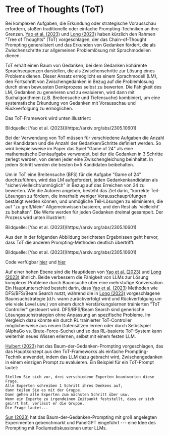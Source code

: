 # Tree of Thoughts (ToT)


Bei komplexen Aufgaben, die Erkundung oder strategische Vorausschau erfordern, stoßen traditionelle oder einfache Prompting-Techniken an ihre Grenzen. [Yao et al. (2023)](https://arxiv.org/abs/2305.10601) und [Long (2023)](https://arxiv.org/abs/2305.08291) haben kürzlich den Rahmen "Tree of Thoughts" (ToT) vorgeschlagen, der das Chain-of-Thought Prompting generalisiert und das Erkunden von Gedanken fördert, die als Zwischenschritte zur allgemeinen Problemlösung mit Sprachmodellen dienen.

ToT erhält einen Baum von Gedanken, bei dem Gedanken kohärente Sprachsequenzen darstellen, die als Zwischenschritte zur Lösung eines Problems dienen. Dieser Ansatz ermöglicht es einem Sprachmodell (LM), den Fortschritt von Zwischengedanken in Bezug auf die Problemlösung durch einen bewussten Denkprozess selbst zu bewerten. Die Fähigkeit des LM, Gedanken zu generieren und zu evaluieren, wird dann mit Suchalgorithmen (z.B. Breitensuche und Tiefensuche) kombiniert, um eine systematische Erkundung von Gedanken mit Vorausschau und Rückverfolgung zu ermöglichen.

Das ToT-Framework wird unten illustriert:

<Screenshot src={TOT} alt="TOT" />
Bildquelle: [Yao et al. (2023)](https://arxiv.org/abs/2305.10601)

Bei der Verwendung von ToT müssen für verschiedene Aufgaben die Anzahl der Kandidaten und die Anzahl der Gedanken/Schritte definiert werden. So wird beispielsweise im Paper das Spiel "Game of 24" als eine mathematische Denkaufgabe verwendet, bei der die Gedanken in 3 Schritte zerlegt werden, von denen jeder eine Zwischengleichung beinhaltet. In jedem Schritt werden die besten b=5 Kandidaten beibehalten.

Um in ToT eine Breitensuche (BFS) für die Aufgabe "Game of 24" durchzuführen, wird das LM aufgefordert, jeden Gedankenkandidaten als "sicher/vielleicht/unmöglich" in Bezug auf das Erreichen von 24 zu bewerten. Wie die Autoren angeben, besteht das Ziel darin, "korrekte Teil-Lösungen zu fördern, die innerhalb weniger Vorausschauprüfungen bestätigt werden können, und unmögliche Teil-Lösungen zu eliminieren, die auf "zu groß/klein" Allgemeinwissen basieren, und den Rest als 'vielleicht' zu behalten". Die Werte werden für jeden Gedanken dreimal gesampelt. Der Prozess wird unten illustriert:

<Screenshot src={TOT2} alt="TOT2" />
Bildquelle: [Yao et al. (2023)](https://arxiv.org/abs/2305.10601)

Aus den in der folgenden Abbildung berichteten Ergebnissen geht hervor, dass ToT die anderen Prompting-Methoden deutlich übertrifft:

<Screenshot src={TOT3} alt="TOT3" />
Bildquelle: [Yao et al. (2023)](https://arxiv.org/abs/2305.10601)

Code verfügbar [hier](https://github.com/princeton-nlp/tree-of-thought-llm) und [hier](https://github.com/jieyilong/tree-of-thought-puzzle-solver)

Auf einer hohen Ebene sind die Hauptideen von [Yao et al. (2023)](https://arxiv.org/abs/2305.10601) und [Long (2023)](https://arxiv.org/abs/2305.08291) ähnlich. Beide verbessern die Fähigkeit von LLMs zur Lösung komplexer Probleme durch Baumsuche über eine mehrstufige Konversation. Ein Hauptunterschied besteht darin, dass [Yao et al. (2023)](https://arxiv.org/abs/2305.10601) Methoden wie DFS/BFS/Beam Search nutzt, während die in [Long (2023)](https://arxiv.org/abs/2305.08291) vorgeschlagene Baumsuchstrategie (d.h. wann zurückverfolgt wird und Rückverfolgung um wie viele Level usw.) von einem durch Verstärkungslernen trainierten "ToT Controller" gesteuert wird. DFS/BFS/Beam Search sind generische Lösungssuchstrategien ohne Anpassung an spezifische Probleme. Im Vergleich dazu könnte ein durch RL trainierter ToT-Controller möglicherweise aus neuen Datensätzen lernen oder durch Selbstspiel (AlphaGo vs. Brute-Force-Suche) und so das RL-basierte ToT-System kann weiterhin neues Wissen erlernen, selbst mit einem festen LLM.

[Hulbert (2023)](https://github.com/dave1010/tree-of-thought-prompting) hat das Baum-der-Gedanken-Prompting vorgeschlagen, das das Hauptkonzept aus den ToT-Frameworks als einfache Prompting-Technik anwendet, indem das LLM dazu gebracht wird, Zwischengedanken in einem einzigen Prompt zu evaluieren. Ein Beispiel für ein ToT-Prompt lautet:

```
Stellen Sie sich vor, drei verschiedene Experten beantworten diese Frage.
Alle Experten schreiben 1 Schritt ihres Denkens auf,
dann teilen Sie es mit der Gruppe.
Dann gehen alle Experten zum nächsten Schritt über usw.
Wenn ein Experte zu irgendeinem Zeitpunkt feststellt, dass er sich geirrt hat, verlässt er die Gruppe.
Die Frage lautet...
```

[Sun (2023)](https://github.com/holarissun/PanelGPT) hat das Baum-der-Gedanken-Prompting mit groß angelegten Experimenten gebenchmarkt und PanelGPT eingeführt --- eine Idee des Prompting mit Podiumsdiskussionen unter LLMs.
